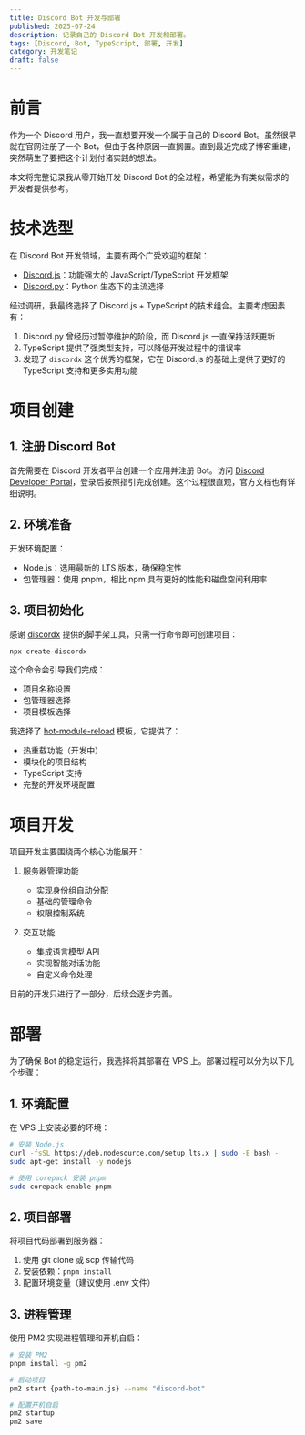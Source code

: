 ```yaml
---
title: Discord Bot 开发与部署
published: 2025-07-24
description: 记录自己的 Discord Bot 开发和部署。
tags: [Discord, Bot, TypeScript, 部署, 开发]
category: 开发笔记
draft: false
---
```


# 前言

作为一个 Discord 用户，我一直想要开发一个属于自己的 Discord Bot。虽然很早就在官网注册了一个 Bot，但由于各种原因一直搁置。直到最近完成了博客重建，突然萌生了要把这个计划付诸实践的想法。

本文将完整记录我从零开始开发 Discord Bot 的全过程，希望能为有类似需求的开发者提供参考。

# 技术选型

在 Discord Bot 开发领域，主要有两个广受欢迎的框架：
- [Discord.js](https://discord.js.org/)：功能强大的 JavaScript/TypeScript 开发框架
- [Discord.py](https://discordpy.readthedocs.io/en/stable/)：Python 生态下的主流选择

经过调研，我最终选择了 Discord.js + TypeScript 的技术组合。主要考虑因素有：
1. Discord.py 曾经历过暂停维护的阶段，而 Discord.js 一直保持活跃更新
2. TypeScript 提供了强类型支持，可以降低开发过程中的错误率
3. 发现了 `discordx` 这个优秀的框架，它在 Discord.js 的基础上提供了更好的 TypeScript 支持和更多实用功能

# 项目创建

## 1. 注册 Discord Bot

首先需要在 Discord 开发者平台创建一个应用并注册 Bot。访问 [Discord Developer Portal](https://discord.com/developers/applications)，登录后按照指引完成创建。这个过程很直观，官方文档也有详细说明。

## 2. 环境准备

开发环境配置：
- Node.js：选用最新的 LTS 版本，确保稳定性
- 包管理器：使用 pnpm，相比 npm 具有更好的性能和磁盘空间利用率

## 3. 项目初始化

感谢 [discordx](https://discordx.js.org/) 提供的脚手架工具，只需一行命令即可创建项目：

```bash
npx create-discordx
```

这个命令会引导我们完成：
- 项目名称设置
- 包管理器选择
- 项目模板选择

我选择了 [hot-module-reload](https://github.com/discordx-ts/templates/tree/main/3-hot-module-reload) 模板，它提供了：
- 热重载功能（开发中）
- 模块化的项目结构
- TypeScript 支持
- 完整的开发环境配置

# 项目开发

项目开发主要围绕两个核心功能展开：

1. 服务器管理功能
   - 实现身份组自动分配
   - 基础的管理命令
   - 权限控制系统

2. 交互功能
   - 集成语言模型 API
   - 实现智能对话功能
   - 自定义命令处理

目前的开发只进行了一部分，后续会逐步完善。

# 部署

为了确保 Bot 的稳定运行，我选择将其部署在 VPS 上。部署过程可以分为以下几个步骤：

## 1. 环境配置

在 VPS 上安装必要的环境：
```bash
# 安装 Node.js
curl -fsSL https://deb.nodesource.com/setup_lts.x | sudo -E bash -
sudo apt-get install -y nodejs

# 使用 corepack 安装 pnpm
sudo corepack enable pnpm
```

## 2. 项目部署

将项目代码部署到服务器：
1. 使用 git clone 或 scp 传输代码
2. 安装依赖：`pnpm install`
3. 配置环境变量（建议使用 .env 文件）

## 3. 进程管理

使用 PM2 实现进程管理和开机自启：

```bash
# 安装 PM2
pnpm install -g pm2

# 启动项目
pm2 start {path-to-main.js} --name "discord-bot"

# 配置开机自启
pm2 startup
pm2 save
```
